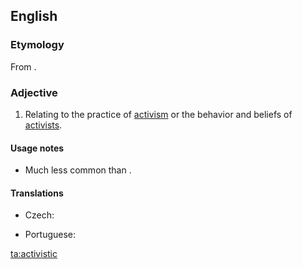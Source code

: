 ==English==

===Etymology===
From {{suffix|activist|ic|lang=en}}.

===Adjective===
{{en-adj}}

# Relating to the practice of [[activism]] or the behavior and beliefs of [[activists]].

====Usage notes====
* Much less common than {{term|activist|pos=adjective|lang=en}}.

====Translations====
{{trans-see|activist|[[activist#Adjective|activist]]}}
{{trans-top|relating to the practice of activism or the behavior and beliefs of activists}}
* Czech: {{t|cs|aktivistický|m}}
{{trans-mid}}
* Portuguese: {{t+|pt|ativista}}
{{trans-bottom}}

[[ta:activistic]]